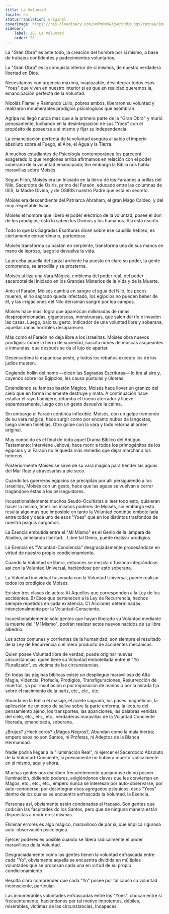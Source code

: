```yaml
---
title: La Voluntad
locale: es
statusTranslation: original
coverImage: https://res.cloudinary.com/xmfm6mhw3gwctndtcubgx2rptnae/image/upload/v1740468922/small_cover_tratado_de_psicologia_revolucionaria_a4c0dca4e0.webp
sidebar:
    label: 28. La Voluntad
    order: 28
---
```

La "Gran Obra" es ante todo, la creación del hombre por si mismo, a base de trabajos confidentes y padecimientos voluntarios.

La "Gran Obra" es la conquista interior de si mismos, de nuestra verdadera libertad en Dios.

Necesitamos con urgencia máxima, inaplazable, desintegrar todos esos "Yoes" que viven en nuestro interior si es que en realidad queremos la, emancipación perfecta de la Voluntad.

Nicolás Flamel y Raimundo Lulio, pobres ambos, liberaron su voluntad y realizaron innumerables prodigios psicológicos que asombran.

Agripa no llegó nunca mas que a la primera parte de la "Gran Obra" y murió penosamente, luchando en la desintegración de sus "Yoes" con el propósito de poseerse a si mismo y fijar su independencia.

La emancipación perfecta de la voluntad asegura al sabio el imperio absoluto sobre el Fuego, el Aire, el Agua y la Tierra.

A muchos estudiantes de Psicología contemporánea les parecerá exagerado lo que renglones arriba afirmamos en relación con el poder soberano de la voluntad emancipada; Sin embargo la Biblia nos habla maravillas sobre Moisés.

Según Filón, Moisés era un Iniciado en la tierra de los Faraones a orillas del Nilo, Sacerdote de Osiris, primo del Faraón, educado entre las columnas de ISIS, la Madre Divina, y de OSIRIS nuestro Padre que está en secreto.

Moisés era descendiente del Patriarca Abraham, el gran Mago Caldeo, y del muy respetable Isaac.

Moisés el hombre que liberó el poder eléctrico de la voluntad, posee el don de los prodigios; esto lo saben los Divinos y los humanos. Así está escrito.

Todo lo que las Sagradas Escrituras dicen sobre ese caudillo hebreo, es ciertamente extraordinario, portentoso.

Moisés transforma su bastón en serpiente, transforma una de sus manos en mano de leproso, luego le devuelve la vida.

La prueba aquella del zarzal ardiente ha puesto en claro su poder, la gente comprende, se arrodilla y se prosterna.

Moisés utiliza una Vara Mágica, emblema del poder real, del poder sacerdotal del Iniciado en los Grandes Misterios de la Vida y de la Muerte.

Ante el Faraón, Moisés cambia en sangre el agua del Nilo, los peces mueren, el río sagrado queda infectado, los egipcios no pueden beber de él, y las irrigaciones del Nilo derraman sangre por loa campos.

Moisés hace más; logra que aparezcan millonadas de ranas desproporcionadas, gigantescas, monstruosas, que salen del río e invaden las casas. Luego, bajo su gesto, indicador de una voluntad libre y soberana, aquellas ranas horribles desaparecen.

Más como el Faraón no deja libre a los israelitas. Moisés obra nuevos prodigios: cubre la tierra de suciedad, suscita nubes de moscas asqueantes e inmundas, que después se da el lujo de apartar.

Desencadena la espantosa peste, y todos los rebaños excepto los de los judíos mueren.

Cogiendo hollín del homo —dicen las Sagradas Escrituras— lo tira al aire y, cayendo sobre los Egipcios, les causa pústulas y úlceras.

Extendiendo su famoso bastón Mágico, Moisés hace llover un granizo del cielo que en forma inclemente destruye y mata. A continuación hace estallar el rayo flamígero, retumba el trueno aterrador y llueve espantosamente, luego con un gesto devuelve la calma.

Sin embargo el Faraón continúa inflexible. Moisés, con un golpe tremendo de su vara mágica, hace surgir como por encanto nubes de langostas, luego vienen tinieblas. Otro golpe con la vara y todo retorna al orden original.

Muy conocido es el final de todo aquel Drama Bíblico del Antiguo Testamento: Interviene Jehová, hace morir a todos los primogénitos de los egipcios y al Faraón no le queda más remedio que dejar marchar a los hebreos.

Posteriormente Moisés se sirve de su vara mágica para hender las aguas del Mar Rojo y atravesarlas a pie seco.

Cuando los guerreros egipcios se precipitan por allí persiguiendo a los israelitas, Moisés con un gesto, hace que las aguas se vuelvan a cerrar tragándose éstas a los perseguidores.

Incuestionablemente muchos Seudo-Ocultistas al leer todo esto, quisieran hacer lo mismo, tener los mismos poderes de Moisés, sin embargo esto resulta algo más que imposible en tanto la Voluntad continúe embotellada entre todos y cada uno de esos "Yoes" que en los distintos trasfondos de nuestra psiquis cargamos.

La Esencia embutida entre el "Mi Mismo" es el Genio de la lámpara de Aladino, anhelando libertad... Libre tal Genio, puede realizar prodigios.

La Esencia es "Voluntad-Conciencia" desgraciadamente procesándose en virtud de nuestro propio condicionamiento.

Cuando la Voluntad se libera, entonces se mezcla o fusiona integrándose así con la Voluntad Universal, haciéndose por esto soberana.

La Voluntad individual fusionada con la Voluntad Universal, puede realizar todos los prodigios de Moisés.

Existen tres clases de actos: A) Aquellos que corresponden a la Ley de los accidentes. B) Esos que pertenecen a la Ley de Recurrencia, hechos siempre repetidos en cada existencia. C) Acciones determinadas intencionalmente por la Voluntad-Consciente.

Incuestionablemente sólo gentes que hayan liberado su Voluntad mediante la muerte del "Mí Mismo", podrán realizar actos nuevos nacidos de su libre albedrío.

Los actos comunes y corrientes de la humanidad, son siempre el resultado de la Ley de Recurrencia o el mero producto de accidentes mecánicos.

Quien posee Voluntad libre de verdad, puede originar nuevas circunstancias; quien tiene su Voluntad embotellada entre el "Yo Pluralizado", es victima de las circunstancias.

En todas las páginas bíblicas existe un despliegue maravilloso de Alta Magia, Videncia, Profecía, Prodigios, Transfiguraciones, Resurrección de muertos, ya por insuflación o por imposición de manos o por la mirada fija sobre el nacimiento de la nariz, etc., etc., etc.

Abunda en la Biblia el masaje, el aceite sagrado, los pases magnéticos, la aplicación de un poco de saliva sobre la parte enferma, la lectura del pensamiento ajeno, los transportes, las apariciones, las palabras venidas del cielo, etc., etc., etc., verdaderas maravillas de la Voluntad Conciente liberada, emancipada, soberana.

¿Brujos? ¿Hechiceros? ¿Magos Negros?, Abundan como la mala hierba; empero esos no son Santos, ni Profetas, ni Adeptos de la Blanca Hermandad.

Nadie podría llegar a la "Iluminación Real", ni ejercer el Sacerdocio Absoluto de la Voluntad-Conciente, si previamente no hubiera muerto radicalmente en si mismo, aquí y ahora.

Muchas gentes nos escriben frecuentemente quejándose de no poseer Iluminación, pidiendo poderes, exigiéndonos claves que les conviertan en Magos, etc., etc., etc., empero nunca se interesan por auto-observarse, por auto-conocerse, por desintegrar esos agregados psíquicos, esos "Yoes" dentro de los cuales se encuentra enfrascada la Voluntad, la Esencia.

Personas así, obviamente están condenadas al fracaso. Son gentes que codician las facultades do los Santos, pero que de ninguna manera están dispuestas a morir en si mismas.

Eliminar errores es algo mágico, maravilloso de por si, que implica rigurosa auto-observación psicológica.

Ejercer poderes es posible cuando se libera radicalmente el poder maravilloso de la Voluntad.

Desgraciadamente como las gentes tienen la voluntad enfrascada entre cada "Yo", obviamente aquella se encuentra dividida en múltiples voluntades que se procesan cada una en virtud de su propio condicionamiento.

Resulta claro comprender que cada "Yo" posee por tal causa su voluntad inconsciente, particular.

Las innumerables voluntades enfrascadas entre los "Yoes", chocan entre si frecuentemente, haciéndonos por tal motivo impotentes, débiles, miserables, victimas de las circunstancias, Incapaces.
